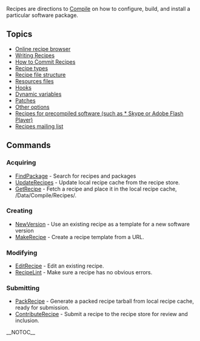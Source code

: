 Recipes are directions to [[Compile]] on how to configure,
build, and install a particular software package. 

== Topics ==

* [http://recipes.gobolinux.org/ Online recipe browser]
* [[Writing Recipes]]
* [[How to Commit Recipes]]
* [[Recipe types]]
* [[Recipe file structure]]
* [[Resources files]]
* [[Hooks]]
* [[Dynamic variables]]
* [[Patches]]
* [[Other options]]
* [[Binary Recipes|Recipes for precompiled software (such as * Skype or Adobe Flash Player)]]
* [http://lists.gobolinux.org/mailman/listinfo/gobolinux-recipes Recipes mailing list ]

== Commands ==

=== Acquiring ===
* [[FindPackage]] - Search for recipes and packages
* [[UpdateRecipes]] - Update local recipe cache from the recipe store.
* [[GetRecipe]] - Fetch a recipe and place it in the local recipe cache, /Data/Compile/Recipes/.

=== Creating ===
* [[NewVersion]] - Use an existing recipe as a template for a new software version
* [[MakeRecipe]] - Create a recipe template from a URL.

=== Modifying ===
* [[EditRecipe]] - Edit an existing recipe.
* [[RecipeLint]] - Make sure a recipe has no obvious errors.

=== Submitting ===
* [[PackRecipe]] - Generate a packed recipe tarball from local recipe cache, ready for submission.
* [[ContributeRecipe]] - Submit a recipe to the recipe store for review and inclusion. 

__NOTOC__

